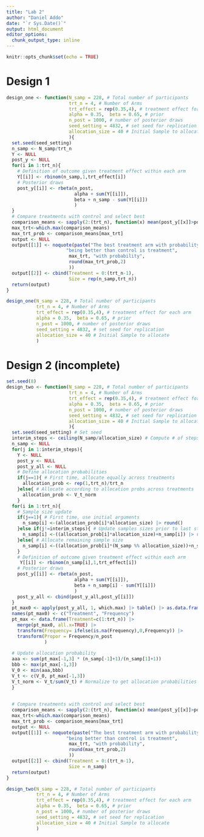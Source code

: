 ```yaml
---
title: "Lab 2"
author: "Daniel Addo"
date: "`r Sys.Date()`"
output: html_document
editor_options: 
  chunk_output_type: inline
---
```


```r
knitr::opts_chunk$set(echo = TRUE)
```

# Design 1
```r
design_one <- function(N_samp = 228, # Total number of participants
                       trt_n = 4, # Number of Arms
                       trt_effect = rep(0.35,4), # treatment effect for each arm 
                       alpha = 0.35,  beta = 0.65, # prior
                       n_post = 1000, # number of posterior draws
                       seed_setting = 4832, # set seed for replication
                       allocation_size = 40 # Initial Sample to allocate
                       ){
  set.seed(seed_setting)
  n_samp <- N_samp/trt_n
  Y <- NULL
  post_y <- NULL
  for(i in 1:trt_n){
    # Definition of outcome given treatment effect within each arm
    Y[[i]] <- rbinom(n_samp,1,trt_effect[i])
    # Posterior draws
    post_y[[i]] <- rbeta(n_post, 
                         alpha + sum(Y[[i]]), 
                         beta + n_samp - sum(Y[[i]])
                         )
  }
  # Compare treatments with control and select best
  comparison_means <- sapply(2:(trt_n), function(x) mean(post_y[[x]]>post_y[[1]]))
  max_trt<-which.max(comparison_means)
  max_trt_prob <- comparison_means[max_trt]
  output <- NULL
  output[[1]] <- noquote(paste("The best treatment arm with probability of",
                      "being better than control is treatment",
                       max_trt, "with probability",
                       round(max_trt_prob,2)
                       ))
  output[[2]] <- cbind(Treatment = 0:(trt_n-1),
                       Size = rep(n_samp,trt_n))
  return(output)
}

design_one(N_samp = 228, # Total number of participants
           trt_n = 4, # Number of Arms
           trt_effect = rep(0.35,4), # treatment effect for each arm 
           alpha = 0.35,  beta = 0.65, # prior
           n_post = 1000, # number of posterior draws
           seed_setting = 4832, # set seed for replication
           allocation_size = 40 # Initial Sample to allocate
           )


```

# Design 2 (incomplete)
```r
set.seed(8)
design_two <- function(N_samp = 228, # Total number of participants
                       trt_n = 4, # Number of Arms
                       trt_effect = rep(0.35,4), # treatment effect for each arm 
                       alpha = 0.35,  beta = 0.65, # prior
                       n_post = 1000, # number of posterior draws
                       seed_setting = 4832, # set seed for replication
                       allocation_size = 40 # Initial Sample to allocate
                       ){
  set.seed(seed_setting) # Set seed
  interim_steps <- ceiling(N_samp/allocation_size) # Compute # of steps needed
  n_samp <- NULL
  for(j in 1:interim_steps){
    Y <- NULL
    post_y <- NULL
    post_y_all <- NULL
    # Define allocation probabilities
    if(j==1){ # First time, allocate equally across treatments
      allocation_prob <- rep(1,trt_n)/trt_n
    }else{ # Allocate according to allocation probs across treatments
      allocation_prob <- V_t_norm
    }
  for(i in 1:trt_n){
    # Sample size update
    if(j==1){ # First time, use initial arguments
      n_samp[i] <-(allocation_prob[i]*allocation_size) |> round()
    }else if(j!=interim_steps){ # Update samples sizes prior to last step
      n_samp[i] <-((allocation_prob[i]*allocation_size)+n_samp[i]) |> round()
    }else{ # Allocate remaining sample size
      n_samp[i] <-((allocation_prob[i]*(N_samp %% allocation_size))+n_samp[i]) |> round()
    } 
    # Definition of outcome given treatment effect within each arm
     Y[[i]] <- rbinom(n_samp[i],1,trt_effect[i])
    # Posterior draws
    post_y[[i]] <- rbeta(n_post, 
                         alpha + sum(Y[[i]]), 
                         beta + n_samp[i] - sum(Y[[i]])
                         )
    post_y_all <- cbind(post_y_all,post_y[[i]])
  }
  pt_max0 <- apply(post_y_all, 1, which.max) |> table() |> as.data.frame()
  names(pt_max0) <- c("Treatment", "Frequency")
  pt_max <- data.frame(Treatment=c(1:trt_n)) |>
    merge(pt_max0, all.x=TRUE) |>
    transform(Frequency= ifelse(is.na(Frequency),0,Frequency)) |>
    transform(Propor = Frequency/n_post
              )
  
  # Update allocation probability
  aaa <- sum(pt_max[-1,3] * (n_samp[-1]+1)/(n_samp[1]+1)) 
  bbb <- max(pt_max[-1,3])
  V_0 <- min(aaa,bbb)
  V_t <- c(V_0, pt_max[-1,3])
  V_t_norm <- V_t/sum(V_t) # Normalize to get allocation probabilities
  }
  
  
  # Compare treatments with control and select best
  comparison_means <- sapply(2:(trt_n), function(x) mean(post_y[[x]]>post_y[[1]]))
  max_trt<-which.max(comparison_means)
  max_trt_prob <- comparison_means[max_trt]
  output <- NULL
  output[[1]] <- noquote(paste("The best treatment arm with probability of",
                      "being better than control is treatment",
                       max_trt, "with probability",
                       round(max_trt_prob,2)
                       ))
  output[[2]] <- cbind(Treatment = 0:(trt_n-1),
                       Size = n_samp)
  return(output)
}

design_two(N_samp = 228, # Total number of participants
           trt_n = 4, # Number of Arms
           trt_effect = rep(0.35,4), # treatment effect for each arm 
           alpha = 0.35,  beta = 0.65, # prior
           n_post = 1000, # number of posterior draws
           seed_setting = 4832, # set seed for replication
           allocation_size = 40 # Initial Sample to allocate
           )
```
